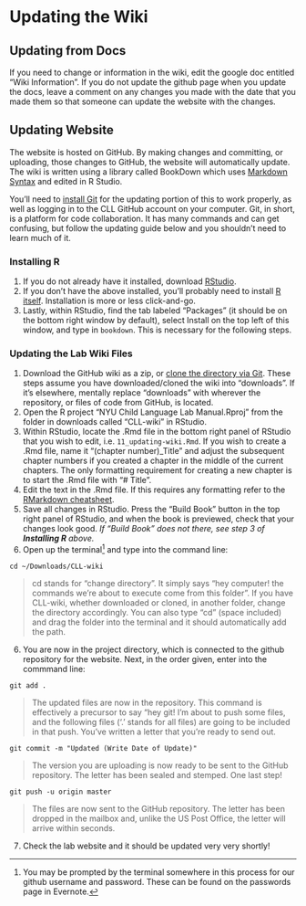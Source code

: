 # Updating the Wiki

## Updating from Docs

If you need to change or information in the wiki, edit the google doc entitled "Wiki Information". If you do not update the github page when you update the docs, leave a comment on any changes you made with the date that you made them so that someone can update the website with the changes. 

## Updating Website

The website is hosted on GitHub. By making changes and committing, or uploading, those changes to GitHub, the website will automatically update. The wiki is written using a library called BookDown which uses [Markdown Syntax](https://www.rstudio.com/wp-content/uploads/2016/03/rmarkdown-cheatsheet-2.0.pdf) and edited in R Studio.

You'll need to [install Git](https://git-scm.com/downloads) for the updating portion of this to work properly, as well as logging in to the CLL GitHub account on your computer. Git, in short, is a platform for code collaboration. It has many commands and can get confusing, but follow the updating guide below and you shouldn't need to learn much of it.

### Installing R

1. If you do not already have it installed, download [RStudio](https://www.rstudio.com/).
2. If you don't have the above installed, you'll probably need to install [R itself](https://www.r-project.org/). Installation is more or less click-and-go.
3. Lastly, within RStudio, find the tab labeled "Packages" (it should be on the bottom right window by default), select Install on the top left of this window, and type in `bookdown`. This is necessary for the following steps.

### Updating the Lab Wiki Files

1. Download the GitHub wiki as a zip, or [clone the directory via Git](https://git-scm.com/docs/git-clone). These steps assume you have downloaded/cloned the wiki into "downloads". If it's elsewhere, mentally replace "downloads" with wherever the repository, or files of code from GitHub, is located.
1. Open the R project "NYU Child Language Lab Manual.Rproj" from the folder in downloads called "CLL-wiki" in RStudio.
2. Within RStudio, locate the .Rmd file in the bottom right panel of RStudio that you wish to edit, i.e. `11_updating-wiki.Rmd`. If you wish to create a .Rmd file, name it "(chapter number)_Title" and adjust the subsequent chapter numbers if you created a chapter in the middle of the current chapters. The only formatting requirement for creating a new chapter is to start the .Rmd file with "# Title".
3. Edit the text in the .Rmd file. If this requires any formatting refer to the [RMarkdown cheatsheet](https://www.rstudio.com/wp-content/uploads/2016/03/rmarkdown-cheatsheet-2.0.pdf).
4. Save all changes in RStudio. Press the "Build Book" button in the top right panel of RStudio, and when the book is previewed, check that your changes look good. _If "Build Book" does not there, see step 3 of **Installing R** above._
5. Open up the terminal^[You may be prompted by the terminal somewhere in this process for our github username and password. These can be found on the passwords page in Evernote.] and type into the command line:

```
cd ~/Downloads/CLL-wiki
```
> cd stands for "change directory". It simply says "hey computer! the commands we're about to execute come from this folder". If you have CLL-wiki, whether downloaded or cloned, in another folder, change the directory accordingly. You can also type "cd " (space included) and drag the folder into the terminal and it should automatically add the path.

6. You are now in the project directory, which is connected to the github repository for the website. Next, in the order given, enter into the commmand line:

```
git add .
```
> The updated files are now in the repository. This command is effectively a precursor to say "hey git! I'm about to push some files, and the following files ('.' stands for all files) are going to be included in that push. You've written a letter that you're ready to send out.

```
git commit -m "Updated (Write Date of Update)"
```
> The version you are uploading is now ready to be sent to the GitHub repository. The letter has been sealed and stemped. One last step!

```
git push -u origin master
```
> The files are now sent to the GitHub repository. The letter has been dropped in the mailbox and, unlike the US Post Office, the letter will arrive within seconds.

7. Check the lab website and it should be updated very very shortly!


